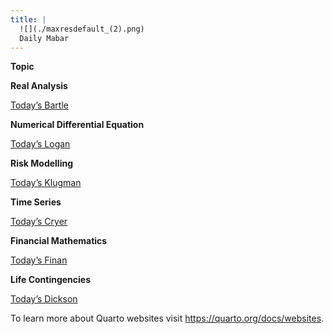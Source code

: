 ```yaml
---
title: | 
  ![](./maxresdefault_(2).png)
  Daily Mabar
---
```


**Topic**

**Real Analysis**

[Today's Bartle](./topik/todaysbartle/todaysbartle.qmd)

**Numerical Differential Equation**

[Today's Logan](./topik/todayslogan/todayslogan.qmd)

**Risk Modelling**

[Today's Klugman](./topik/todaysklugman/todaysklugman.qmd)

**Time Series**

[ Today's Cryer](./topik/todayscryer/todayscryer.qmd)

**Financial Mathematics**

[Today's Finan](./topik/todaysfinan/todaysfinan.qmd)

**Life Contingencies**

[Today's Dickson](./topik/todaysdickson/todaysdickson.qmd)


To learn more about Quarto websites visit <https://quarto.org/docs/websites>.
